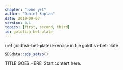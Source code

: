 ```yaml
---
chapter: "none yet"
author: "Daniel Kaplan"
date: 2019-09-07 
version: 0.1
topics: [first, second, third]
id: goldfish-bet-plate 
---
```


(ref:goldfish-bet-plate) Exercise in file goldfish-bet-plate

```r
SDSdata::sds_setup()
```

TITLE GOES HERE: Start content here.


```r

```

```r

```
